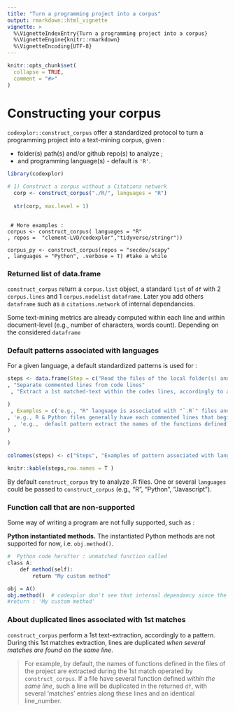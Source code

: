 ```yaml
---
title: "Turn a programming project into a corpus"
output: rmarkdown::html_vignette
vignette: >
  %\VignetteIndexEntry{Turn a programming project into a corpus}
  %\VignetteEngine{knitr::rmarkdown}
  %\VignetteEncoding{UTF-8}
---
```


```r
knitr::opts_chunk$set(
  collapse = TRUE,
  comment = "#>"
)

```

# Constructing your corpus
`codexplor::construct_corpus` offer a standardized protocol to turn a programming project into a text-mining corpus, given :

- folder(s) path(s) and/or github repo(s) to analyze ;
- and programming language(s) - default is `'R'`.


```r
library(codexplor)

# 1) Construct a corpus without a Citations network
  corp <- construct_corpus("./R/", languages = "R")
  
  str(corp, max.level = 1) 
  
```

     # More examples :
    corpus <- construct_corpus( languages = "R"
    , repos =  "clement-LVD/codexplor","tidyverse/stringr"))
    
    corpus_py <- construct_corpus(repos = "secdev/scapy"
    , languages = "Python", .verbose = T) #take a while

### Returned list of data.frame
`construct_corpus` return a `corpus.list` object, a standard `list` of `df` with 2 `corpus.lines` and 1 `corpus.nodelist` `dataframe`. Later you add others `dataframe` such as a `citations.network` of internal dependancies.

Some text-mining metrics are already computed within each line and within document-level (e.g., number of characters, words count). Depending on the considered `dataframe` 

### Default patterns associated with languages
For a given language, a default standardized patterns is used for :

```r

steps <- data.frame(Step = c("Read the files of the local folder(s) and/or github public repo(s) accordingly to their extension"  
, "Separate commented lines from code lines"                    
 , "Extract a 1st matched-text within the codes lines, accordingly to a pattern"

)
 , Examples = c('e.g., "R" language is associated with "`.R`" files and a filtering pattern (e.g., files with "`test-`", "`vignettes`", "`Rcheck`" in their full names are excluded)'   
, 'e.g., R & Python files generally have each commented lines that begin with "`#`", others languages should have commented blocks separeted on several lines (e.g., `/* [comments] */`'
  , 'e.g.,  default pattern extract the names of the functions defined within a file, e.g., for the R programming language : the name is before a "`<- function(`" instruction'
)

)

colnames(steps) <- c("Steps", "Examples of pattern associated with language(s)")

knitr::kable(steps,row.names = T )

```

By default `construct_corpus` try to analyze .R files. One or several `languages` could be passed to `construct_corpus` (e.g., "R", "Python", "Javascript").

### Function call that are non-supported
Some way of writing a program are not fully supported, such as :

**Python instantiated methods.** The instantiated Python methods are not supported for now, i.e. `obj.method()`.

```r
#  Python code herafter : unmatched function called
class A:
    def method(self):
        return "My custom method"

obj = A()
obj.method()  # codexplor don't see that internal dependancy since the method() had a prefix ("obj.")
#return : 'My custom method'
```

### About duplicated lines associated with 1st matches
`construct_corpus` perform a 1st text-extraction, accordingly to a pattern. During this 1st matches extraction, lines are duplicated *when several matches are found on the same line*. 

> For example, by default, the names of functions defined in the files of the project are extracted during the 1st match operated by `construct_corpus`. If a file have several function defined *within the same line*, such a line will be duplicated in the returned `df`, with several 'matches' entries along these lines and an identical line_number. 
